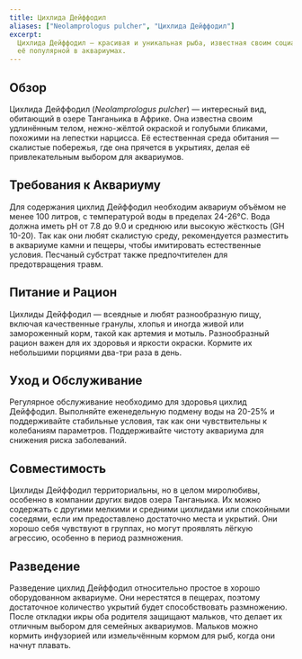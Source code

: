 ```yaml
---
title: Цихлида Дейффодил
aliases: ["Neolamprologus pulcher", "Цихлида Дейффодил"]
excerpt:
  Цихлида Дейффодил — красивая и уникальная рыба, известная своим социальным поведением и яркой внешностью, что делает
  её популярной в аквариумах.
---
```


## Обзор

Цихлида Дейффодил (_Neolamprologus pulcher_) — интересный вид, обитающий в озере Танганьика в Африке. Она известна своим
удлинённым телом, нежно-жёлтой окраской и голубыми бликами, похожими на лепестки нарцисса. Её естественная среда
обитания — скалистые побережья, где она прячется в укрытиях, делая её привлекательным выбором для аквариумов.

## Требования к Аквариуму

Для содержания цихлид Дейффодил необходим аквариум объёмом не менее 100 литров, с температурой воды в пределах 24-26°C.
Вода должна иметь pH от 7.8 до 9.0 и среднюю или высокую жёсткость (GH 10-20). Так как они любят скалистую среду,
рекомендуется разместить в аквариуме камни и пещеры, чтобы имитировать естественные условия. Песчаный субстрат также
предпочтителен для предотвращения травм.

## Питание и Рацион

Цихлиды Дейффодил — всеядные и любят разнообразную пищу, включая качественные гранулы, хлопья и иногда живой или
замороженный корм, такой как артемия и мотыль. Разнообразный рацион важен для их здоровья и яркости окраски. Кормите их
небольшими порциями два-три раза в день.

## Уход и Обслуживание

Регулярное обслуживание необходимо для здоровья цихлид Дейффодил. Выполняйте еженедельную подмену воды на 20-25% и
поддерживайте стабильные условия, так как они чувствительны к колебаниям параметров. Поддерживайте чистоту аквариума для
снижения риска заболеваний.

## Совместимость

Цихлиды Дейффодил территориальны, но в целом миролюбивы, особенно в компании других видов озера Танганьика. Их можно
содержать с другими мелкими и средними цихлидами или спокойными соседями, если им предоставлено достаточно места и
укрытий. Они хорошо себя чувствуют в группах, но могут проявлять лёгкую агрессию, особенно в период размножения.

## Разведение

Разведение цихлид Дейффодил относительно простое в хорошо оборудованном аквариуме. Они нерестятся в пещерах, поэтому
достаточное количество укрытий будет способствовать размножению. После откладки икры оба родителя защищают мальков, что
делает их отличным выбором для семейных аквариумов. Мальков можно кормить инфузорией или измельчённым кормом для рыб,
когда они начнут плавать.
